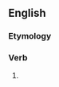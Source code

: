 ==English==

===Etymology===
{{suffix|en|suffice|eth}}

===Verb===
{{head|en|verb form}}

# {{en-archaic third-person singular of|suffice}}